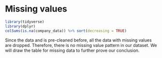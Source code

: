 # Missing values

```r
library(tidyverse)
library(dplyr)
colSums(is.na(company_data)) %>% sort(decreasing = TRUE)
```

Since the data and is pre-cleaned before, all the data with missing values are dropped. Therefore, there is no missing value pattern in our dataset. We will draw the table for missing data to further prove our conclusion.